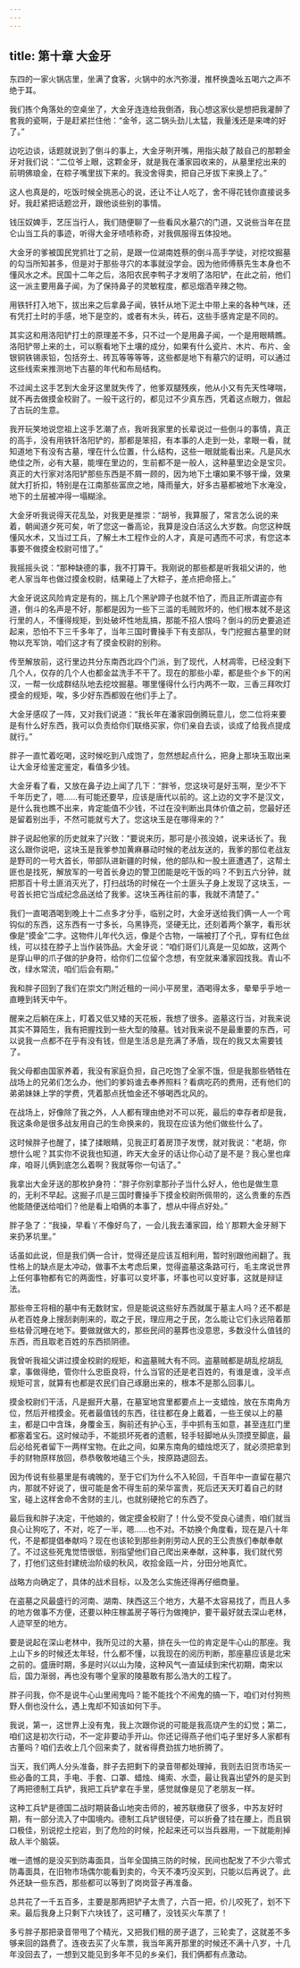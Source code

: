 ```yaml
---
---
---
```

title: 第十章 大金牙
---




东四的一家火锅店里，坐满了食客，火锅中的水汽弥漫，推杯换盏吆五喝六之声不绝于耳。

我们拣个角落处的空桌坐了，大金牙连连给我倒酒，我心想这家伙是想把我灌醉了套我的瓷啊，于是赶紧拦住他：“金爷，这二锅头劲儿太猛，我量浅还是来啤的好了。”

边吃边谈，话题就说到了倒斗的事上，大金牙咧开嘴，用指尖敲了敲自己的那颗金牙对我们说：“二位爷上眼，这颗金牙，就是我在潘家园收来的，从墓里挖出来的前明佛琅金，在粽子嘴里拔下来的。我没舍得卖，把自己牙拔下来换上了。”

这人也真是的，吃饭时候全挑恶心的说，还让不让人吃了，舍不得花钱你直接说多好。我赶紧把话题岔开，跟他谈些别的事情。

钱压奴婢手，艺压当行人，我们随便聊了一些看风水墓穴的门道，又说些当年在昆仑山当工兵的事迹，听得大金牙啧啧称奇，对我佩服得五体投地。

大金牙的爹被国民党抓壮丁之前，是跟一位湖南姓蔡的倒斗高手学徒，对挖坟掘墓的勾当所知甚多，但是对于那些寻穴的本事就没学会。因为他师傅蔡先生本身也不懂风水之术。民国十二年之后，洛阳农民李鸭子才发明了洛阳铲，在此之前，他们这一派主要用鼻子闻，为了保持鼻子的灵敏程度，都忌烟酒辛辣之物。

用铁钎打入地下，拔出来之后拿鼻子闻，铁钎从地下泥土中带上来的各种气味，还有凭打土时的手感，地下是空的，或者有木头，砖石，这些手感肯定是不同的。

其实这和用洛阳铲打土的原理差不多，只不过一个是用鼻子闻，一个是用眼睛瞧。洛阳铲带上来的土，可以察看地下土壤的成分，如果有什么瓷片、木片、布片、金银铜铁锡汞铅，包括夯土、砖瓦等等等等，这些都是地下有墓穴的证明，可以通过这些线索来推测地下古墓的年代和布局结构。

不过闻土这手艺到大金牙这里就失传了，他爹双腿残疾，他从小又有先天性哮喘，就不再去做摸金校尉了。一般干这行的，都见过不少真东西，凭着这点眼力，做起了古玩的生意。

我开玩笑地说您祖上这手艺潮了点，我听我家里的长辈说过一些倒斗的事情，真正的高手，没有用铁钎洛阳铲的，那都是笨招，有本事的人走到一处，拿眼一看，就知道地下有没有古墓，埋在什么位置，什么结构，这些一眼就能看出来。凡是风水绝佳之所，必有大墓，能埋在里边的，生前都不是一般人，这种墓里边全是宝贝。真正的大行家对洛阳铲那些东西是不屑一顾的，因为地下土壤如果不够干燥，效果就大打折扣，特别是在江南那些富庶之地，降雨量大，好多古墓都被地下水淹没，地下的土层被冲得一塌糊涂。

大金牙听我说得天花乱坠，对我更是推崇：“胡爷，我算服了，常言怎么说的来着，朝闻道夕死可矣，听了您这一番高论，我算是没白活这么大岁数。向您这种既懂风水术，又当过工兵，了解土木工程作业的人才，真是可遇而不可求，有您这本事要不做摸金校尉可惜了。”

我摇摇头说：“那种缺德的事，我不打算干。我刚说的那些都是听我祖父讲的，他老人家当年也做过摸金校尉，结果碰上了大粽子，差点把命搭上。”

大金牙说这风险肯定是有的，揣上几个黑驴蹄子也就不怕了，而且正所谓盗亦有道，倒斗的名声是不好，那都是因为一些下三滥的毛贼败坏的，他们根本就不是这行里的人，不懂得规矩，到处破坏性地乱搞，那能不招人恨吗？倒斗的历史要追述起来，恐怕不下三千多年了，当年三国时曹操手下有支部队，专门挖掘古墓里的财物以充军饷，咱们这才有了摸金校尉的别称。

传至解放前，这行里边共分东南西北四个门派，到了现代，人材凋零，已经没剩下几个人，仅存的几个人也都金盆洗手不干了。现在的那些小辈，都是些个乡下的闲汉，一帮一伙成群结队地去挖坟掘墓。哪里懂得什么行内两不一取，三香三拜吹灯摸金的规矩，唉，多少好东西都毁在他们手上了。

大金牙感叹了一阵，又对我们说道：“我长年在潘家园倒腾玩意儿，您二位将来要是有什么好东西，我可以负责给你们联络买家，你们亲自去谈，谈成了给我点提成就行。”

胖子一直忙着吃喝，这时候吃到八成饱了，忽然想起点什么，把身上那块玉取出来让大金牙给鉴定鉴定，看值多少钱。

大金牙看了看，又放在鼻子边上闻了几下：“胖爷，您这块可是好玉啊，至少不下千年历史了，嗯……有可能还要早，应该是唐代以前的。这上边的文字不是汉文，是什么我也瞧不出来，肯定能值不少钱，不过在没判断出具体价值之前，您最好还是留着别出手，不然可能就亏大了。您这块玉是在哪得来的？”

胖子说起他家的历史就来了兴致：“要说来历，那可是小孩没娘，说来话长了。我这么跟你说吧，这块玉是我爹参加黄麻暴动时候的老战友送的，我爹的那位老战友是野司的一号大首长，带部队进新疆的时候，他的部队和一股土匪遭遇了，这帮土匪也是找死，解放军的一号首长身边的警卫团能是吃干饭的吗？不到五六分钟，就把那百十号土匪消灭光了，打扫战场的时候在一个土匪头子身上发现了这块玉，一号首长把它当成纪念品送给了我爹。这块玉再往前的事，我就不清楚了。”

我们一直喝酒喝到晚上十二点多才分手，临别之时，大金牙送给我们俩一人一个弯钩似的东西，这东西有一寸多长，乌黑铮亮，坚硬无比，还刻着两个篆字，看形状像是“摸金”二字。这物件儿年代久远，像是个古物，一端被打了个孔，穿有红色丝线，可以挂在脖子上当作装饰品。大金牙说：“咱们哥们儿真是一见如故，这两个是穿山甲的爪子做的护身符，给你们二位留个念想，有空就来潘家园找我。青山不改，绿水常流，咱们后会有期。”

我和胖子回到了我们在崇文门附近租的一间小平房里，酒喝得太多，晕晕乎乎地一直睡到转天中午。

醒来之后躺在床上，盯着又低又矮的天花板，我想了很多。盗墓这行当，对我来说其实不算陌生，我有把握找到一些大型的陵墓。钱对我来说不是最重要的东西，可以说我一点都不在乎有没有钱，但是生活总是充满了矛盾，现在的我又太需要钱了。

我父母都由国家养着，我没有家庭负担，自己吃饱了全家不饿，但是我那些牺牲在战场上的兄弟们怎么办，他们的爹妈谁去奉养照料？看病吃药的费用，还有他们的弟弟妹妹上学的学费，凭着那点抚恤金还不够喝西北风的。

在战场上，好像除了我之外，人人都有理由绝对不可以死，最后的幸存者却是我，我这条命是很多战友用自己的生命换来的，我现在应该为他们做些什么了。

这时候胖子也醒了，揉了揉眼睛，见我正盯着房顶子发愣，就对我说：“老胡，你想什么呢？其实你不说我也知道，昨天大金牙的话让你心动了是不是？我心里也痒痒，咱哥儿俩到底怎么着啊？我就等你一句话了。”

我拿出大金牙送的那枚护身符：“胖子你别拿那孙子当什么好人，他也是做生意的，无利不早起。这掘子爪是三国时曹操手下摸金校尉所佩带的，这么贵重的东西他能随便送给咱们？他是看上咱俩的本事了，想从中得点好处。”

胖子急了：“我操，早看丫不像好鸟了，一会儿我去潘家园，给丫那颗大金牙掰下来扔茅坑里。”

话虽如此说，但是我们俩一合计，觉得还是应该互相利用，暂时别跟他闹翻了。我性格上的缺点是太冲动，做事不太考虑后果，觉得盗墓这条路可行，毛主席说世界上任何事物都有它的两面性，好事可以变坏事，坏事也可以变好事，这就是辩证法。

那些帝王将相的墓中有无数财宝，但是能说这些好东西就属于墓主人吗？还不都是从老百姓身上搜刮剥削来的，取之于民，理应用之于民，怎么能让它们永远陪着那些枯骨沉睡在地下。要做就做大的，那些民间的墓葬也没意思，多数没什么值钱的东西，而且取老百姓的东西损阴德。

我曾听我祖父讲过摸金校尉的规矩，和盗墓贼大有不同。盗墓贼都是胡乱挖胡乱拿，事做得绝，管你什么忠臣良将，什么当官的还是老百姓的，有谁是谁，没半点规矩可言，就算有也都是农民们自己琢磨出来的，根本不是那么回事儿。

摸金校尉们干活，凡是掘开大墓，在墓室地宫里都要点上一支蜡烛，放在东南角方位，然后开棺摸金。死者最值钱的东西，往往都在身上戴着，一些王侯以上的墓主，都是口中含珠，身覆金玉，胸前还有护心玉，手中抓有玉如意，甚至连肛门里都塞着宝石。这时候动手，不能损坏死者的遗骸，轻手轻脚地从头顶摸至脚底，最后必给死者留下一两样宝物。在此之间，如果东南角的蜡烛熄灭了，就必须把拿到手的财物原样放回，恭恭敬敬地磕三个头，按原路退回去。

因为传说有些墓里是有魂魄的，至于它们为什么不入轮回，千百年中一直留在墓穴内，那就不好说了，很可能是舍不得生前的荣华富贵，死后还天天盯着自己的财宝，碰上这样舍命不舍财的主儿，也就别硬抢它的东西了。

最后我和胖子决定，干他娘的，做定摸金校尉了！什么受不受良心谴责，咱们就当良心让狗吃了，不对，吃了一半，嗯……也不对。不妨换个角度看，现在是八十年代，不是都提倡奉献吗？现在也该轮到那些剥削劳动人民的王公贵族们奉献奉献了。不过这些死鬼觉悟很低，别指望他们自己爬出来奉献，这种事，我们就代劳了，打他们这些封建统治阶级的秋风，收拾金瓯一片，分田分地真忙。

战略方向确定了，具体的战术目标，以及怎么实施还得再仔细商量。

在盗墓之风最盛行的河南、湖南、陕西这三个地方，大墓不太容易找了，而且人多的地方做事不方便，还要以种庄稼盖房子等行为做掩护，要干最好就去深山老林，人迹罕至的地方。

要是说起在深山老林中，我所见过的大墓，排在头一位的肯定是牛心山的那座。我上山下乡的时候还太年轻，什么都不懂，以我现在的阅历判断，那座墓应该是北宋之前的。盛唐时期，多是时兴以山为陵，这种风气一直延续到宋代初期，南宋以后，国力渐弱，再也没有哪个皇家的陵墓敢有那么浩大的工程了。

胖子问我，你不是说牛心山里闹鬼吗？能不能找个不闹鬼的搞一下，咱们对付狗熊野人倒也没什么，遇上鬼却不知该如何下手。

我说，第一，这世界上没有鬼，我上次跟你说的可能是我高烧产生的幻觉；第二，咱们这是初次行动，不一定非要动手开山。你还记得燕子他们屯子里好多人家都有古董吗？咱们去收上几个回来卖了，就省得费劲拔力地折腾了。

当天，我们两人分头准备，胖子去把剩下的录音带都处理掉，我则去旧货市场买一些必备的工具，手电、手套、口罩、蜡烛、绳索、水壶，最让我喜出望外的是买到了两把德制工兵铲，我把工兵铲拿在手里，感觉就像是见了老朋友一样。

这种工兵铲是德国二战时期装备山地突击师的，被苏联缴获了很多，中苏友好时期，有一部分流入了中国境内。德制工兵铲很轻便，可以折叠了挂在腰上，而且钢口极佳，别说挖土挖岩，到了危险的时候，抡起来还可以当兵器用，一下就能削掉敌人半个脑袋。

唯一遗憾的是没买到防毒面具，当年全国搞三防的时候，民间也配发了不少六零式防毒面具，在旧物市场偶尔能看到卖的，今天不凑巧没买到，只能以后再说了。此外还缺一些东西，那些都可以等到了岗岗营子再准备。

总共花了一千五百多，主要是那两把铲子太贵了，六百一把，价儿咬死了，划不下来。最后我身上只剩下六块钱了，这可糟了，没钱买火车票了！

多亏胖子那把录音带甩了个精光，又把我们租的房子退了，三轮卖了，这就差不多够来回的路费了。连夜去买了火车票，我当年离开那里的时候还不满十八岁，十几年没回去了，一想到又能见到多年不见的乡亲们，我们俩都有点激动。